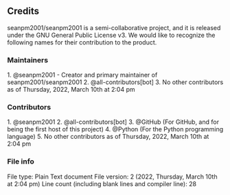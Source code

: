 == Credits ==

{{int:version-credits-summary}}
seanpm2001/seanpm2001 is a semi-collaborative project, and it is released under the GNU General Public License v3. We would like to recognize the following names for their contribution to the product.
<!-- This comment block and this file (excluding author names) was modified from MediaWiki/CREDITS -->

=== Maintainers ===

1. @seanpm2001 - Creator and primary maintainer of seanpm2001/seanpm2001
2. @all-contributors[bot]
3. No other contributors as of Thursday, 2022, March 10th at 2:04 pm

=== Contributors ===

1. @seanpm2001
2. @all-contributors[bot]
3. @GitHub (For GitHub, and for being the first host of this project)
4. @Python (For the Python programming language)
5. No other contributors as of Thursday, 2022, March 10th at 2:04 pm

=== File info ===

File type: Plain Text document
File version: 2 (2022, Thursday, March 10th at 2:04 pm)
Line count (including blank lines and compiler line): 28
